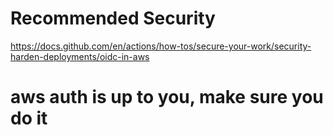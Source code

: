 

# Recommended Security
https://docs.github.com/en/actions/how-tos/secure-your-work/security-harden-deployments/oidc-in-aws

# aws auth is up to you, make sure you do it

